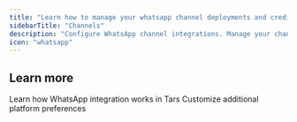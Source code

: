 ```yaml
---
title: "Learn how to manage your whatsapp channel deployments and credits tracking"
sidebarTitle: "Channels"
description: "Configure WhatsApp channel integrations. Manage your channel deployments, track credits, and optimize your messaging experience."
icon: "whatsapp"
---
```



<ChannelSettings />

## Learn more

<CardGroup cols={2}>
  <Card title="WhatsApp Integration" icon="whatsapp" href="/platform-fundamentals/how-tars-works#how-does-whatsapp-integration-work-in-tars%3F">
    Learn how WhatsApp integration works in Tars
  </Card>

  <Card title="Advanced Settings" icon="sliders" href="/platform-fundamentals/platform-tour/settings/advanced">
    Customize additional platform preferences
  </Card>
</CardGroup>
